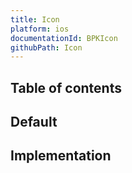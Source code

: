 ```yaml
---
title: Icon
platform: ios
documentationId: BPKIcon
githubPath: Icon
---
```




## Table of contents

## Default

<IOSComponentScreenshots
  lightMode={screenshotAll}
  darkMode={screenshotAllDm}
  altText="iOS icons" />

## Implementation

<Readme file={readme} />